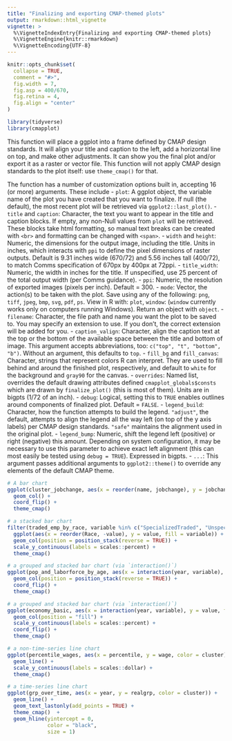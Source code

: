 ```yaml
---
title: "Finalizing and exporting CMAP-themed plots"
output: rmarkdown::html_vignette
vignette: >
  %\VignetteIndexEntry{Finalizing and exporting CMAP-themed plots}
  %\VignetteEngine{knitr::rmarkdown}
  %\VignetteEncoding{UTF-8}
---
```


```r
knitr::opts_chunk$set(
  collapse = TRUE,
  comment = "#>",
  fig.width = 7,
  fig.asp = 400/670,
  fig.retina = 4,
  fig.align = "center"
)

library(tidyverse)
library(cmapplot)
```

This function will place a ggplot into a frame defined by CMAP design standards. It will align your title and caption to the left, add a horizontal line on top, and make other adjustments. It can show you the final plot and/or export it as a raster or vector file. This function will not apply CMAP design standards to the plot itself: use `theme_cmap()` for that.

The function has a number of customization options built in, accepting 16 (or more) arguments. These include
- `plot`: A ggplot object, the variable name of the plot you have created that you want to finalize. If null (the default), the most recent plot will be retrieved via `ggplot2::last_plot()`.
- `title` and `caption`: Character, the text you want to appear in the title and caption blocks. If empty, any non-Null values from `plot` will be retrieved. These blocks take html formatting, so manual text breaks can be created with `<br>` and formatting can be changed with `<span>`.
- `width` and `height`: Numeric, the dimensions for the output image, including the title. Units in inches, which interacts with `ppi` to define the pixel dimensions of raster outputs. Default is 9.31 inches wide (670/72) and 5.56 inches tall (400/72), to match Comms specification of 670px by 400px at 72ppi.
- `title_width`: Numeric, the width in inches for the title. If unspecified, use 25 percent of the total output width (per Comms guidance).
- `ppi`: Numeric, the resolution of exported images (pixels per inch). Default = 300.
- `mode`: Vector, the action(s) to be taken with the plot. Save using any of the following: `png`, `tiff`, `jpeg`, `bmp`, `svg`, `pdf`, `ps`. View in R with: `plot`, `window`: (`window` currently works only on computers running Windows). Return an object with `object`.
- `filename`: Character, the file path and name you want the plot to be saved to. You may specify an extension to use. If you don't, the correct extension will be added for you.
- `caption_valign`: Character, align the caption text at the top or the bottom of the available space between the title and bottom of image. This argument accepts abbreviations, too: `c("top", "t", "bottom", "b")`. Without an argument, this defaults to `top`.
- `fill_bg` and `fill_canvas`: Character, strings that represent colors R can interpret. They are used to fill behind and around the finished plot, respectively, and default to `white` for the background and `gray90` for the canvas.
- `overrides`: Named list, overrides the default drawing attributes defined `cmapplot_globals$consts` which are drawn by `finalize_plot()` (this is most of them). Units are in bigpts (1/72 of an inch).
- `debug`: Logical, setting this to `TRUE` enables outlines around components of finalized plot. Default = `FALSE`.
- `legend_build`: Character, how the function attempts to build the legend. `"adjust"`, the default, attempts to align the legend all the way left (on top of the y axis labels) per CMAP design standards. `"safe"` maintains the alignment used in the original plot.
- `legend_bump`: Numeric, shift the legend left (positive) or right (negative) this amount. Depending on system configuration, it may be necessary to use this parameter to achieve exact left alignment (this can most easily be tested using `debug = TRUE`). Expressed in bigpts.
- `...`: This argument passes additional arguments to `ggplot2::theme()` to override any elements of the default CMAP theme.

```r
# A bar chart
ggplot(cluster_jobchange, aes(x = reorder(name, jobchange), y = jobchange, fill = category)) +
  geom_col() +
  coord_flip() +
  theme_cmap()
```

```r
# a stacked bar chart
filter(traded_emp_by_race, variable %in% c("SpecializedTraded", "UnspecializedTraded")) %>%
  ggplot(aes(x = reorder(Race, -value), y = value, fill = variable)) +
  geom_col(position = position_stack(reverse = TRUE)) +
  scale_y_continuous(labels = scales::percent) +
  theme_cmap()
```

```r
# a grouped and stacked bar chart (via `interaction()`)
ggplot(pop_and_laborforce_by_age, aes(x = interaction(year, variable), y = value, fill = age)) +
  geom_col(position = position_stack(reverse = TRUE)) +
  coord_flip() +
  theme_cmap()
```

```r
# a grouped and stacked bar chart (via `interaction()`)
ggplot(economy_basic, aes(x = interaction(year, variable), y = value, fill = sector)) +
  geom_col(position = "fill") +
  scale_y_continuous(labels = scales::percent) +
  coord_flip() +
  theme_cmap()
```

```r
# a non-time-series line chart
ggplot(percentile_wages, aes(x = percentile, y = wage, color = cluster)) +
  geom_line() +
  scale_y_continuous(labels = scales::dollar) +
  theme_cmap()
```

```r
# a time-series line chart
ggplot(grp_over_time, aes(x = year, y = realgrp, color = cluster)) +
  geom_line() +
  geom_text_lastonly(add_points = TRUE) +
  theme_cmap()  +
  geom_hline(yintercept = 0,
             color = "black",
             size = 1)
```
